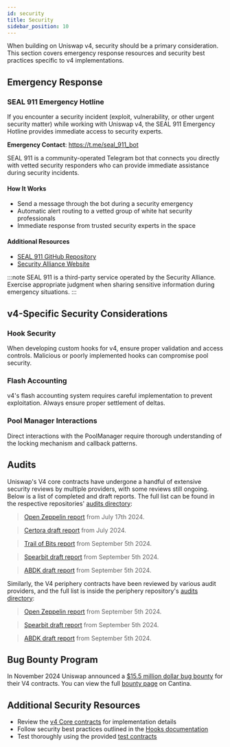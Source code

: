 ```yaml
---
id: security
title: Security
sidebar_position: 10
---
```


When building on Uniswap v4, security should be a primary consideration. This section covers emergency response resources and security best practices specific to v4 implementations.

## Emergency Response

### SEAL 911 Emergency Hotline

If you encounter a security incident (exploit, vulnerability, or other urgent security matter) while working with Uniswap v4, the SEAL 911 Emergency Hotline provides immediate access to security experts.

**Emergency Contact**: https://t.me/seal_911_bot

SEAL 911 is a community-operated Telegram bot that connects you directly with vetted security responders who can provide immediate assistance during security incidents.

#### How It Works
- Send a message through the bot during a security emergency
- Automatic alert routing to a vetted group of white hat security professionals
- Immediate response from trusted security experts in the space

#### Additional Resources
- [SEAL 911 GitHub Repository](https://github.com/security-alliance/seal-911)
- [Security Alliance Website](https://www.securityalliance.org/seal-911)

:::note
SEAL 911 is a third-party service operated by the Security Alliance. Exercise appropriate judgment when sharing sensitive information during emergency situations.
:::

## v4-Specific Security Considerations

### Hook Security
When developing custom hooks for v4, ensure proper validation and access controls. Malicious or poorly implemented hooks can compromise pool security.

### Flash Accounting
v4's flash accounting system requires careful implementation to prevent exploitation. Always ensure proper settlement of deltas.

### Pool Manager Interactions
Direct interactions with the PoolManager require thorough understanding of the locking mechanism and callback patterns.

## Audits

Uniswap's V4 core contracts have undergone a handful of extensive security reviews by multiple providers, with some reviews still ongoing. Below is a list of completed and draft reports. The full list can be found in the respective repositories' [audits directory](https://github.com/Uniswap/v4-core/blob/main/docs/security/audits):

> [Open Zeppelin report](https://github.com/Uniswap/v4-core/blob/main/docs/security/audits/OpenZeppelin_audit_core.pdf) from July 17th 2024.

> [Certora draft report](https://github.com/Uniswap/v4-core/blob/main/docs/security/audits/DRAFT_Certora_audit_core.pdf) from July 2024.

> [Trail of Bits report](https://github.com/Uniswap/v4-core/blob/main/docs/security/audits/TrailOfBits_audit_core.pdf) from September 5th 2024.

> [Spearbit draft report](https://github.com/Uniswap/v4-core/blob/main/docs/security/audits/DRAFT_Spearbit_audit_core.pdf) from September 5th 2024.

> [ABDK draft report](https://github.com/Uniswap/v4-core/blob/main/docs/security/audits/DRAFT_ABDK_audit_core.pdf) from September 5th 2024.


Similarly, the V4 periphery contracts have been reviewed by various audit providers, and the full list is inside the periphery repository's [audits directory](https://github.com/Uniswap/v4-periphery/tree/main/audits): 

> [Open Zeppelin report](https://github.com/Uniswap/v4-periphery/blob/main/audits/OpenZeppelin_audit_periphery_universal_router.pdf) from September 5th 2024.

> [Spearbit draft report](https://github.com/Uniswap/v4-periphery/blob/main/audits/DRAFT_Spearbit_audit_periphery.pdf) from September 5th 2024.

> [ABDK draft report](https://github.com/Uniswap/v4-periphery/blob/main/audits/DRAFT_ABDK_audit_periphery_universal_router.pdf) from September 5th 2024.

## Bug Bounty Program

In November 2024 Uniswap announced a [$15.5 million dollar bug bounty](https://blog.uniswap.org/v4-bug-bounty) for their V4 contracts. You can view the full [bounty page](https://cantina.xyz/bounties/f9df94db-c7b1-434b-bb06-d1360abdd1be) on Cantina.

## Additional Security Resources

- Review the [v4 Core contracts](../reference/core/) for implementation details
- Follow security best practices outlined in the [Hooks documentation](./04-hooks.mdx)
- Test thoroughly using the provided [test contracts](../reference/core/test/)